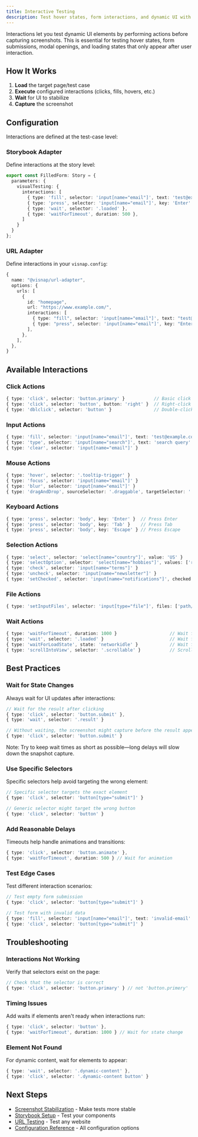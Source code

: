 ```yaml
---
title: Interactive Testing
description: Test hover states, form interactions, and dynamic UI with user interactions
---
```


Interactions let you test dynamic UI elements by performing actions before capturing screenshots. This is essential for testing hover states, form submissions, modal openings, and loading states that only appear after user interaction.

## How It Works

1. **Load** the target page/test case
2. **Execute** configured interactions (clicks, fills, hovers, etc.)
3. **Wait** for UI to stabilize
4. **Capture** the screenshot

## Configuration

Interactions are defined at the test-case level:

### Storybook Adapter

Define interactions at the story level:

```typescript
export const FilledForm: Story = {
  parameters: {
    visualTesting: {
      interactions: [
        { type: 'fill', selector: 'input[name="email"]', text: 'test@example.com' },
        { type: 'press', selector: 'input[name="email"]', key: 'Enter' },
        { type: 'wait', selector: '.loaded' },
        { type: 'waitForTimeout', duration: 500 },
      ]
    }
  }
};
```

### URL Adapter

Define interactions in your `visnap.config`:

```typescript
{
  name: "@visnap/url-adapter",
  options: {
    urls: [
      {
        id: "homepage",
        url: "https://www.example.com/",
        interactions: [
          { type: "fill", selector: 'input[name="email"]', text: "test@example.com" },
          { type: "press", selector: 'input[name="email"]', key: "Enter" },
        ],
      },
    ],
  },
}
```

## Available Interactions

### Click Actions

```typescript
{ type: 'click', selector: 'button.primary' }           // Basic click
{ type: 'click', selector: 'button', button: 'right' }  // Right-click
{ type: 'dblclick', selector: 'button' }                // Double-click
```

### Input Actions

```typescript
{ type: 'fill', selector: 'input[name="email"]', text: 'test@example.com' }  // Fill input
{ type: 'type', selector: 'input[name="search"]', text: 'search query' }     // Type slowly
{ type: 'clear', selector: 'input[name="email"]' }                           // Clear input
```

### Mouse Actions

```typescript
{ type: 'hover', selector: '.tooltip-trigger' }                              // Hover
{ type: 'focus', selector: 'input[name="email"]' }                           // Focus
{ type: 'blur', selector: 'input[name="email"]' }                            // Blur
{ type: 'dragAndDrop', sourceSelector: '.draggable', targetSelector: '.drop-zone' } // Drag & drop
```

### Keyboard Actions

```typescript
{ type: 'press', selector: 'body', key: 'Enter' }  // Press Enter
{ type: 'press', selector: 'body', key: 'Tab' }    // Press Tab
{ type: 'press', selector: 'body', key: 'Escape' } // Press Escape
```

### Selection Actions

```typescript
{ type: 'select', selector: 'select[name="country"]', value: 'US' }                    // Select option
{ type: 'selectOption', selector: 'select[name="hobbies"]', values: ['reading', 'gaming'] } // Multiple select
{ type: 'check', selector: 'input[name="terms"]' }                                      // Check checkbox
{ type: 'uncheck', selector: 'input[name="newsletter"]' }                               // Uncheck checkbox
{ type: 'setChecked', selector: 'input[name="notifications"]', checked: true }         // Set checkbox state
```

### File Actions

```typescript
{ type: 'setInputFiles', selector: 'input[type="file"]', files: ['path/to/file.jpg'] } // Upload files
```

### Wait Actions

```typescript
{ type: 'waitForTimeout', duration: 1000 }                    // Wait for duration
{ type: 'wait', selector: '.loaded' }                         // Wait for element
{ type: 'waitForLoadState', state: 'networkidle' }            // Wait for load state
{ type: 'scrollIntoView', selector: '.scrollable' }           // Scroll to element
```

## Best Practices

### Wait for State Changes

Always wait for UI updates after interactions:

```typescript
// Wait for the result after clicking
{ type: 'click', selector: 'button.submit' },
{ type: 'wait', selector: '.result' }

// Without waiting, the screenshot might capture before the result appears
{ type: 'click', selector: 'button.submit' }
```
Note: Try to keep wait times as short as possible—long delays will slow down the snapshot capture.

### Use Specific Selectors

Specific selectors help avoid targeting the wrong element:

```typescript
// Specific selector targets the exact element
{ type: 'click', selector: 'button[type="submit"]' }

// Generic selector might target the wrong button
{ type: 'click', selector: 'button' }
```

### Add Reasonable Delays

Timeouts help handle animations and transitions:

```typescript
{ type: 'click', selector: 'button.animate' },
{ type: 'waitForTimeout', duration: 500 } // Wait for animation
```

### Test Edge Cases

Test different interaction scenarios:

```typescript
// Test empty form submission
{ type: 'click', selector: 'button[type="submit"]' }

// Test form with invalid data
{ type: 'fill', selector: 'input[name="email"]', text: 'invalid-email' },
{ type: 'click', selector: 'button[type="submit"]' }
```

## Troubleshooting

### Interactions Not Working

Verify that selectors exist on the page:

```typescript
// Check that the selector is correct
{ type: 'click', selector: 'button.primary' } // not 'button.primery'
```

### Timing Issues

Add waits if elements aren't ready when interactions run:

```typescript
{ type: 'click', selector: 'button' },
{ type: 'waitForTimeout', duration: 1000 } // Wait for state change
```

### Element Not Found

For dynamic content, wait for elements to appear:

```typescript
{ type: 'wait', selector: '.dynamic-content' },
{ type: 'click', selector: '.dynamic-content button' }
```

## Next Steps

- [Screenshot Stabilization](/docs/guides/screenshot-stabilization) - Make tests more stable
- [Storybook Setup](/docs/guides/storybook-setup) - Test your components
- [URL Testing](/docs/guides/url-testing) - Test any website
- [Configuration Reference](/docs/reference/configuration) - All configuration options
